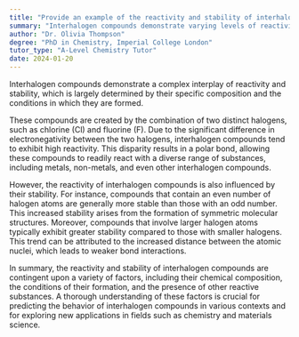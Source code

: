 ```yaml
---
title: "Provide an example of the reactivity and stability of interhalogen compounds"
summary: "Interhalogen compounds demonstrate varying levels of reactivity and stability influenced by their specific composition and environmental conditions."
author: "Dr. Olivia Thompson"
degree: "PhD in Chemistry, Imperial College London"
tutor_type: "A-Level Chemistry Tutor"
date: 2024-01-20
---
```


Interhalogen compounds demonstrate a complex interplay of reactivity and stability, which is largely determined by their specific composition and the conditions in which they are formed.

These compounds are created by the combination of two distinct halogens, such as chlorine ($\text{Cl}$) and fluorine ($\text{F}$). Due to the significant difference in electronegativity between the two halogens, interhalogen compounds tend to exhibit high reactivity. This disparity results in a polar bond, allowing these compounds to readily react with a diverse range of substances, including metals, non-metals, and even other interhalogen compounds.

However, the reactivity of interhalogen compounds is also influenced by their stability. For instance, compounds that contain an even number of halogen atoms are generally more stable than those with an odd number. This increased stability arises from the formation of symmetric molecular structures. Moreover, compounds that involve larger halogen atoms typically exhibit greater stability compared to those with smaller halogens. This trend can be attributed to the increased distance between the atomic nuclei, which leads to weaker bond interactions.

In summary, the reactivity and stability of interhalogen compounds are contingent upon a variety of factors, including their chemical composition, the conditions of their formation, and the presence of other reactive substances. A thorough understanding of these factors is crucial for predicting the behavior of interhalogen compounds in various contexts and for exploring new applications in fields such as chemistry and materials science.
    